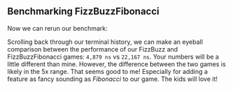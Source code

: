 
## Benchmarking FizzBuzzFibonacci

Now we can rerun our benchmark:

<PytestGameFibonacciOutput />

Scrolling back through our terminal history,
we can make an eyeball comparison between the performance of our FizzBuzz and FizzBuzzFibonacci games: `4,879 ns` vs `22,167 ns`.
Your numbers will be a little different than mine.
However, the difference between the two games is likely in the 5x range.
That seems good to me! Especially for adding a feature as fancy sounding as _Fibonacci_ to our game.
The kids will love it!
